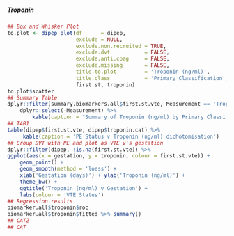 ##### Troponin

```r
## Box and Whisker Plot
to.plot <- dipep_plot(df      = dipep,
                      exclude = NULL,
                      exclude.non.recruited = TRUE,
                      exclude.dvt           = FALSE,
                      exclude.anti.coag     = FALSE,
                      exclude.missing       = FALSE,
                      title.to.plot         = 'Troponin (ng/ml)',
                      title.class           = 'Primary Classification',
                      first.st, troponin)
to.plot$scatter
## Summary Table
dplyr::filter(summary.biomarkers.all$first.st.vte, Measurement == 'Troponin') %>%
    dplyr::select(-Measurement) %>%
        kable(caption = "Summary of Troponin (ng/ml) by Primary Classification")
## TAB1
table(dipep$first.st.vte, dipep$troponin.cat) %>%
     kable(caption = 'PE Status v Troponin (ng/ml) dichotomisation')
## Group DVT with PE and plot as VTE v's gestation
dplyr::filter(dipep, !is.na(first.st.vte)) %>%
ggplot(aes(x = gestation, y = troponin, colour = first.st.vte)) +
    geom_point() +
    geom_smooth(method = 'loess') +
    xlab('Gestation (days)') + ylab('Troponin (ng/ml)') +
    theme_bw() +
    ggtitle('Troponin (ng/ml) v Gestation') +
    labs(colour = 'VTE Status')
## Regression results
biomarker.all$troponin$roc
biomarker.all$troponin$fitted %>% summary()
## CAT2
## CAT

```
